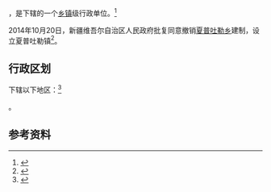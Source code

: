 {{中国乡级行政区|65/31/29/206/000}}

'''{{PAGENAMEBASE}}'''，是{{PRC admin/fullname|65/31/29/206/000|3}}下辖的一个[[乡镇|乡镇]]级行政单位。<ref>{{PRC admin/ref sgc|{{PRC admin/parent|65/31/29/206/000}}}}</ref>

2014年10月20日，新疆维吾尔自治区人民政府批复同意撤销[[夏普吐勒乡|夏普吐勒乡]]建制，设立夏普吐勒镇<ref>{{Cite web |url=http://www.xjmca.gov.cn/xzqhtzgg/27055.jhtml |title=新疆维吾尔自治区人民政府关于同意伽师县夏普吐勒乡撤乡设镇的批复（新政函〔2014〕183号） |access-date=2017-09-20 |archive-url=https://web.archive.org/web/20190812091527/http://www.xjmca.gov.cn/xzqhtzgg/27055.jhtml |archive-date=2019-08-12 |dead-url=yes }}</ref>。

== 行政区划 ==

{{PAGENAMEBASE}}下辖以下地区：<ref>{{PRC admin/ref sgc|65/31/29/206/000}}</ref>

{{PRC admin/children|65/31/29/206/000}}。

== 参考资料 ==

{{reflist}}

{{行政区划小作品}}
{{PRC admin/navcat|65/31/29/206/000}}